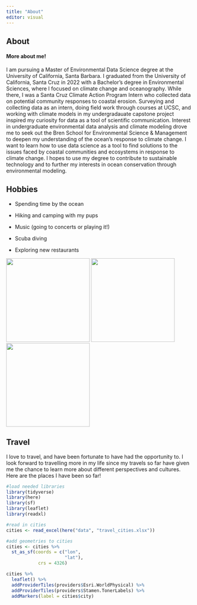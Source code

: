 ```yaml
---
title: "About"
editor: visual
---
```


::: panel-tabset

## About

<h4>More about me!</h4>
I am pursuing a Master of Environmental Data Science degree at the University of California, Santa Barbara. I graduated from the University of California, Santa Cruz in 2022 with a Bachelor's degree in Environmental Sciences, where I focused on climate change and oceanography. While there, I was a Santa Cruz Climate Action Program Intern who collected data on potential community responses to coastal erosion. Surveying and collecting data as an intern, doing field work through courses at UCSC, and working with climate models in my undergradauate capstone project inspired my curiosity for data as a tool of scientific communication. Interest in undergraduate  environmental data analysis and climate modeling drove me to seek out the Bren School for Environmental Science & Management to deepen my understanding of the ocean's response to climate change. I want to learn how to use data science as a tool to find solutions to the issues faced by coastal communities and ecosystems in response to climate change. I hopes to use my degree to contribute to sustainable technology and to further my interests in ocean conservation through environmental modeling.

## Hobbies


-   Spending time by the ocean

-   Hiking and camping with my pups

-   Music (going to concerts or playing it!)

-   Scuba diving

-   Exploring new restaurants

![](images/IMG_0653.jpg){width="225"}
![](images/IMG_5398.jpg){width="225"} 
![](images/IMG_1110.jpg){width="225"}


## Travel

I love to travel, and have been fortunate to have had the opportunity to. I look forward to travelling more in my life since my travels so far have given me the chance to learn more about different perspectives and cultures. Here are the places I have been so far!

```r
#load needed libraries
library(tidyverse)
library(here)
library(sf)
library(leaflet)
library(readxl)

#read in cities
cities <- read_excel(here("data", "travel_cities.xlsx"))

#add geometries to cities
cities <- cities %>% 
  st_as_sf(coords = c("lon",
                      "lat"),
            crs = 4326)

cities %>% 
  leaflet() %>% 
  addProviderTiles(providers$Esri.WorldPhysical) %>% 
  addProviderTiles(providers$Stamen.TonerLabels) %>% 
  addMarkers(label = cities$city)


```

:::